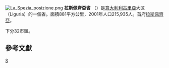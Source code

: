 {{Unreferenced|time=2018-09-11T15:57:14+00:00}}
[[File:La_Spezia_posizione.png|right]]
'''拉斯佩齊亞省''' （{{lang-it|Provincia della Spezia}}）是[[意大利|意大利]][[利古里亞|利古里亞]]大区（Liguria）的一個省。面積881平方公里，2001年人口215,935人。首府[[拉斯佩齊亞|拉斯佩齊亞]]。

下分32市鎮。

== 參考文獻 ==
{{reflist}}

{{Liguria}}
{{Authority control}}
[[Category:意大利省份|S]]